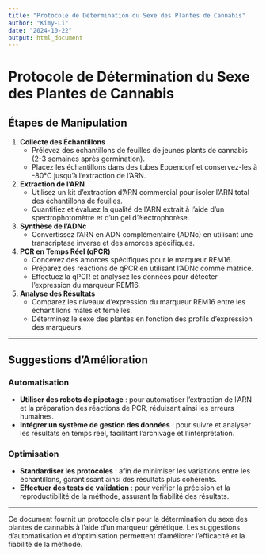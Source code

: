 ```yaml
---
title: "Protocole de Détermination du Sexe des Plantes de Cannabis"
author: "Kimy-Li"
date: "2024-10-22"
output: html_document
---
```


# Protocole de Détermination du Sexe des Plantes de Cannabis

## Étapes de Manipulation

1. **Collecte des Échantillons**
   - Prélevez des échantillons de feuilles de jeunes plants de cannabis (2-3 semaines après germination).
   - Placez les échantillons dans des tubes Eppendorf et conservez-les à -80°C jusqu'à l'extraction de l'ARN.

2. **Extraction de l’ARN**
   - Utilisez un kit d'extraction d'ARN commercial pour isoler l'ARN total des échantillons de feuilles.
   - Quantifiez et évaluez la qualité de l'ARN extrait à l'aide d'un spectrophotomètre et d'un gel d'électrophorèse.

3. **Synthèse de l’ADNc**
   - Convertissez l'ARN en ADN complémentaire (ADNc) en utilisant une transcriptase inverse et des amorces spécifiques.

4. **PCR en Temps Réel (qPCR)**
   - Concevez des amorces spécifiques pour le marqueur REM16.
   - Préparez des réactions de qPCR en utilisant l'ADNc comme matrice.
   - Effectuez la qPCR et analysez les données pour détecter l'expression du marqueur REM16.

5. **Analyse des Résultats**
   - Comparez les niveaux d'expression du marqueur REM16 entre les échantillons mâles et femelles.
   - Déterminez le sexe des plantes en fonction des profils d'expression des marqueurs.

---

## Suggestions d'Amélioration

### Automatisation
- **Utiliser des robots de pipetage** : pour automatiser l'extraction de l'ARN et la préparation des réactions de PCR, réduisant ainsi les erreurs humaines.
- **Intégrer un système de gestion des données** : pour suivre et analyser les résultats en temps réel, facilitant l'archivage et l'interprétation.

### Optimisation
- **Standardiser les protocoles** : afin de minimiser les variations entre les échantillons, garantissant ainsi des résultats plus cohérents.
- **Effectuer des tests de validation** : pour vérifier la précision et la reproductibilité de la méthode, assurant la fiabilité des résultats.

---

Ce document fournit un protocole clair pour la détermination du sexe des plantes de cannabis à l'aide d'un marqueur génétique. Les suggestions d'automatisation et d'optimisation permettent d'améliorer l'efficacité et la fiabilité de la méthode.
